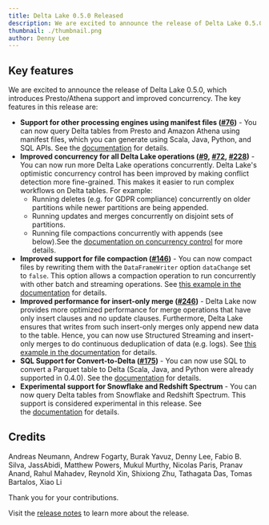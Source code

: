 ```yaml
---
title: Delta Lake 0.5.0 Released
description: We are excited to announce the release of Delta Lake 0.5.0, which introduces Presto/Athena support and improved concurrency.
thumbnail: ./thumbnail.png
author: Denny Lee
---
```


## Key features

We are excited to announce the release of Delta Lake 0.5.0, which introduces Presto/Athena support and improved concurrency. The key features in this release are:

- **Support for other processing engines using manifest files ([#76](https://github.com/delta-io/delta/issues/76))** - You can now query Delta tables from Presto and Amazon Athena using manifest files, which you can generate using Scala, Java, Python, and SQL APIs. See the [documentation](https://docs.delta.io/0.5.0/presto-integration.html) for details.
- **Improved concurrency for all Delta Lake operations ([#9](https://github.com/delta-io/delta/issues/9), [#72](https://github.com/delta-io/delta/issues/72), [#228](https://github.com/delta-io/delta/issues/228))** - You can now run more Delta Lake operations concurrently. Delta Lake's optimistic concurrency control has been improved by making conflict detection more fine-grained. This makes it easier to run complex workflows on Delta tables. For example:
  - Running deletes (e.g. for GDPR compliance) concurrently on older partitions while newer partitions are being appended.
  - Running updates and merges concurrently on disjoint sets of partitions.
  - Running file compactions concurrently with appends (see below).See the [documentation on concurrency control](https://docs.delta.io/0.5.0/concurrency-control.html) for more details.
- **Improved support for file compaction ([#146](https://github.com/delta-io/delta/issues/146))** - You can now compact files by rewriting them with the `DataFrameWriter` option `dataChange` set to `false`. This option allows a compaction operation to run concurrently with other batch and streaming operations. See [this example in the documentation](https://docs.delta.io/0.5.0/best-practices.html#compact-files) for details.
- **Improved performance for insert-only merge ([#246](https://github.com/delta-io/delta/issues/246))** - Delta Lake now provides more optimized performance for merge operations that have only insert clauses and no update clauses. Furthermore, Delta Lake ensures that writes from such insert-only merges only append new data to the table. Hence, you can now use Structured Streaming and insert-only merges to do continuous deduplication of data (e.g. logs). See [this example in the documentation](https://docs.delta.io/0.5.0/delta-update.html#-merge-in-dedup) for details.
- **SQL Support for Convert-to-Delta ([#175](https://github.com/delta-io/delta/issues/175))** - You can now use SQL to convert a Parquet table to Delta (Scala, Java, and Python were already supported in 0.4.0). See the [documentation](https://docs.delta.io/0.5.0/delta-utility.html#convert-to-delta) for details.
- **Experimental support for Snowflake and Redshift Spectrum** - You can now query Delta tables from Snowflake and Redshift Spectrum. This support is considered experimental in this release. See the [documentation](https://docs.delta.io/0.5.0/integrations.html) for details.

## Credits

Andreas Neumann, Andrew Fogarty, Burak Yavuz, Denny Lee, Fabio B. Silva, JassAbidi, Matthew Powers, Mukul Murthy, Nicolas Paris, Pranav Anand, Rahul Mahadev, Reynold Xin, Shixiong Zhu, Tathagata Das, Tomas Bartalos, Xiao Li

Thank you for your contributions.

Visit the [release notes](https://github.com/delta-io/delta/releases/tag/v0.5.0) to learn more about the release.
